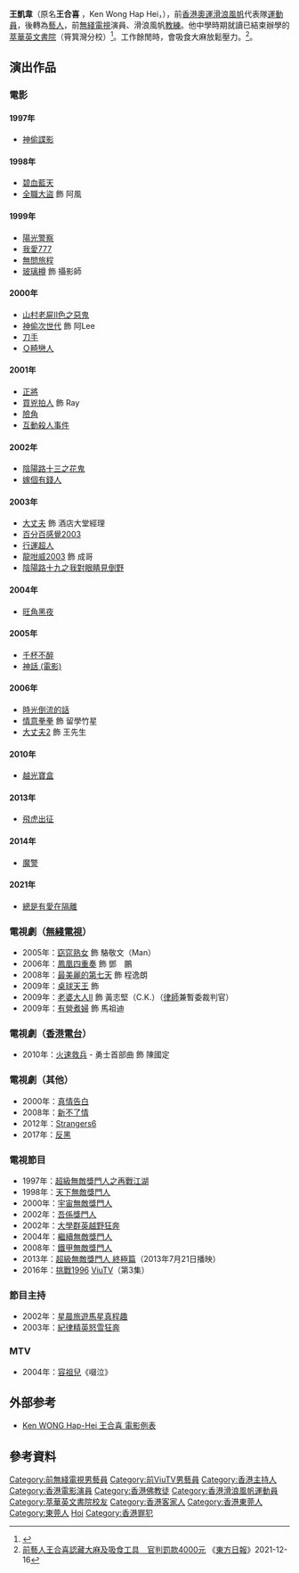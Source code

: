 
{{blpsources|time=2020-12-01}}
{{藝人
|姓名 = 王凱韋
|類型 = 男演員
|圖片 =
|圖片尺寸 = 
|圖片簡介 = 
|原名 = 王合喜
|羅馬拼音 = Wong Hoi Wai
|英文名 = Ken Wong
|綽號 = 
|國籍 = {{CNHK}}
|民族 = 
|籍貫 = [[廣東|廣東]][[東莞|東莞]][[客家|客家]]
|出生日期 = {{birth_date_and_age|1967|2|4}}
|出生地點 = {{BHKG}}
|逝世日期 =  
|逝世地點 = 
|職業 = 演員、運動員、滑浪風帆教練
|語言 = 粵語、英語、國語
|教育程度 = 中五
|母校 = [[萃華英文書院|萃華英文書院]]
|宗教信仰 = [[佛教|佛教]]
|音樂類型 = 
|演奏樂器 = 
|出身地 = {{BHKG}}
|出道作 = 
|出道日期 = 1997年
|代表作 = 
|著名角色 = 
|活躍年代 = 1997年至今
|唱片公司 = 
|經紀公司 = [[電視廣播有限公司|TVB]]（2005年至2009年）<br>[[香港電視娛樂|香港電視娛樂]]（2016年）
|網站 = 
|相關團體 = 
|獎項 = 
|IMDb = 0939190
|child = 一子一女
}}

'''王凱韋'''（原名'''王合喜''' ，Ken Wong Hap Hei，{{bd|1967年|2月4日}}），前[[香港|香港]][[奧運|奧運]][[滑浪風帆|滑浪風帆]]代表隊[[運動員|運動員]]，後轉為[[藝人|藝人]]，前[[無綫電視|無綫電視]]演員、滑浪風帆[[教練|教練]]。他中學時期就讀已結束辦學的[[萃華英文書院|萃華英文書院]]（筲箕灣分校）<ref>{{cite news|title=李龍基返母校開唱|url=http://orientaldaily.on.cc/cnt/entertainment/20120629/00282_074.html|accessdate=2015-06-27|newspaper=《[[東方日報|東方日報]]》|date=2012-06-29|archive-date=2016-03-05|archive-url=https://web.archive.org/web/20160305005302/http://orientaldaily.on.cc/cnt/entertainment/20120629/00282_074.html|dead-url=no}}</ref>。工作餘閒時，會吸食大麻放鬆壓力。<ref>[https://hk.on.cc/hk/bkn/cnt/news/20211215/bkn-20211215131823769-1215_00822_001.html 前藝人王合喜認藏大麻及吸食工具　官判罰款4000元] {{Wayback|url=https://hk.on.cc/hk/bkn/cnt/news/20211215/bkn-20211215131823769-1215_00822_001.html |date=20211215155237 }}《[[東方日報|東方日報]]》2021-12-16</ref>。

==演出作品==
===電影===
====1997年====
*[[神偷諜影|神偷諜影]]

====1998年====
*[[碧血藍天|碧血藍天]]
*[[全職大盜|全職大盜]] 飾 阿風

====1999年====
*[[陽光警察|陽光警察]]
*[[我愛777|我愛777]]
*[[無問旅程|無問旅程]]
*[[玻璃樽_(電影)|玻璃樽]] 飾 攝影師

====2000年====
*[[山村老屍II色之惡鬼|山村老屍II色之惡鬼]]
*[[神偷次世代|神偷次世代]]  飾 阿Lee
*[[刀手|刀手]]
*[[Ｑ畸戀人|Ｑ畸戀人]]

====2001年====
*[[正將|正將]]
*[[買兇拍人|買兇拍人]] 飾 Ray
*[[險角|險角]]
*[[互動殺人事件|互動殺人事件]]

====2002年====
*[[陰陽路十三之花鬼|陰陽路十三之花鬼]]
*[[嫁個有錢人|嫁個有錢人]]

====2003年====
*[[大丈夫|大丈夫]] 飾 酒店大堂經理
*[[百分百感覺2003|百分百感覺2003]]
*[[行運超人_(電影)|行運超人]]
*[[龍咁威2003|龍咁威2003]] 飾 成哥
*[[陰陽路十九之我對眼睛見倒野|陰陽路十九之我對眼睛見倒野]]

====2004年====
*[[旺角黑夜|旺角黑夜]]

====2005年====
*[[千杯不醉|千杯不醉]]
*[[神話_(電影)|神話 (電影)]]

====2006年====
*[[時光倒流的話|時光倒流的話]]
*[[情意拳拳|情意拳拳]] 飾 留學竹星
*[[大丈夫2|大丈夫2]] 飾 王先生

====2010年====
*[[越光寶盒|越光寶盒]]

====2013年====
*[[飛虎出征|飛虎出征]]

====2014年====
*[[魔警|魔警]]

====2021年====
*[[總是有愛在隔離|總是有愛在隔離]]

===電視劇（[[無綫電視|無綫電視]]）===
*2005年：[[窈窕熟女|窈窕熟女]] 飾 駱敬文（Man）
*2006年：[[鳳凰四重奏|鳳凰四重奏]] 飾 鄧　鵬
*2008年：[[最美麗的第七天|最美麗的第七天]] 飾 程逸朗
*2009年：[[桌球天王|桌球天王]] 飾 
*2009年：[[老婆大人II|老婆大人II]] 飾 黃志堅（C.K.）（[[律師|律師]]兼暫委裁判官）
*2009年：[[有營煮婦|有營煮婦]] 飾 馬祖迪

===電視劇（[[香港電台|香港電台]]）===
*2010年：[[火速救兵|火速救兵]] - 勇士首部曲 飾 陳國定

===電視劇（其他）===
*2000年：[[真情告白|真情告白]]
*2008年：[[新不了情_(2008年電視劇)|新不了情]]
*2012年：[[Strangers6|Strangers6]]
*2017年：[[反黑|反黑]]

===電視節目===
*1997年：[[超級無敵獎門人之再戰江湖|超級無敵獎門人之再戰江湖]]
*1998年：[[天下無敵獎門人|天下無敵獎門人]]
*2000年：[[宇宙無敵獎門人|宇宙無敵獎門人]]
*2002年：[[吾係獎門人|吾係獎門人]]
*2002年：[[大學群英越野狂奔|大學群英越野狂奔]]
*2004年：[[繼續無敵獎門人|繼續無敵獎門人]]
*2008年：[[鐵甲無敵獎門人|鐵甲無敵獎門人]]
*2013年：[[超級無敵獎門人_終極篇|超級無敵獎門人 終極篇]]（2013年7月21日播映）
*2016年：[[挑戰1996|挑戰1996]] [[ViuTV|ViuTV]]（第3集）

===節目主持===
*2002年：[[星晨旅遊馬星真程趣|星晨旅遊馬星真程趣]]
*2003年：[[紀律精英怒雪狂奔|紀律精英怒雪狂奔]]

===MTV===
*2004年：[[容祖兒|容祖兒]]《啜泣》

==外部参考==
* [http://www.cinemasie.com/en/fiche/personne/kenwong/fiche.html Ken WONG Hap-Hei 王合喜 電影例表] {{Wayback|url=http://www.cinemasie.com/en/fiche/personne/kenwong/fiche.html |date=20070930201544 }}

==參考資料==
{{Reflist}}
{{DEFAULTSORT:wong}}
[[Category:前無綫電視男藝員|Category:前無綫電視男藝員]]
[[Category:前ViuTV男藝員|Category:前ViuTV男藝員]]
[[Category:香港主持人|Category:香港主持人]]
[[Category:香港電影演員|Category:香港電影演員]]
[[Category:香港佛教徒|Category:香港佛教徒]]
[[Category:香港滑浪風帆運動員|Category:香港滑浪風帆運動員]]
[[Category:萃華英文書院校友|Category:萃華英文書院校友]]
[[Category:香港客家人|Category:香港客家人]]
[[Category:香港東莞人|Category:香港東莞人]]
[[Category:東莞人|Category:東莞人]]
[[Category:王姓|Hoi]]
[[Category:香港罪犯|Category:香港罪犯]]
